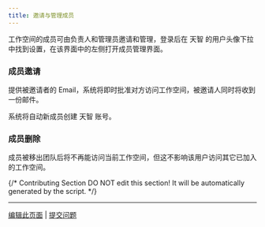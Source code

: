 ```yaml
---
title: 邀请与管理成员
---
```


工作空间的成员可由负责人和管理员邀请和管理，登录后在 天智 的用户头像下拉中找到设置，在该界面中的左侧打开成员管理界面。

### 成员邀请

提供被邀请者的 Email，系统将即时批准对方访问工作空间，被邀请人同时将收到一份邮件。

系统将自动新成员创建 天智 账号。

### 成员删除

成员被移出团队后将不再能访问当前工作空间，但这不影响该用户访问其它已加入的工作空间。

{/*
Contributing Section
DO NOT edit this section!
It will be automatically generated by the script.
*/}

---

[编辑此页面](https://github.com/langgenius/dify-docs/edit/main/zh-hans/guides/workspace/invite-and-manage-members.mdx) | [提交问题](https://github.com/langgenius/dify-docs/issues/new?template=docs.yml)

